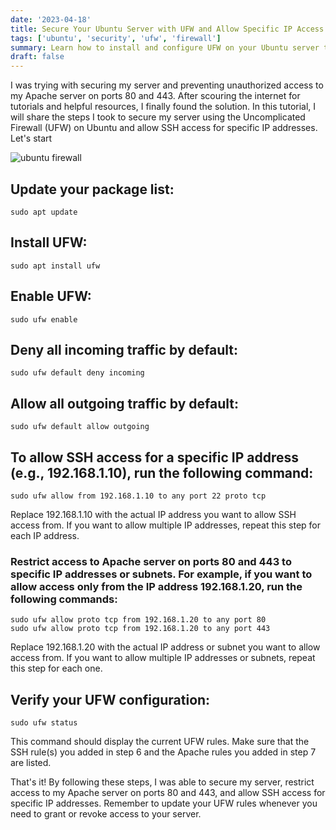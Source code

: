 ```yaml
---
date: '2023-04-18'
title: Secure Your Ubuntu Server with UFW and Allow Specific IP Access
tags: ['ubuntu', 'security', 'ufw', 'firewall']
summary: Learn how to install and configure UFW on your Ubuntu server to restrict access to specific IP addresses for better security.
draft: false
---
```


I was trying with securing my server and preventing unauthorized access to my Apache server on ports 80 and 443. After scouring the internet for tutorials and helpful resources, I finally found the solution. In this tutorial, I will share the steps I took to secure my server using the Uncomplicated Firewall (UFW) on Ubuntu and allow SSH access for specific IP addresses. Let's start

![ubuntu firewall](/static/images/ubuntu-ufw.jpg)

## Update your package list:

```
sudo apt update
```

## Install UFW:

```
sudo apt install ufw
```

## Enable UFW:

```
sudo ufw enable
```

## Deny all incoming traffic by default:

```
sudo ufw default deny incoming
```

## Allow all outgoing traffic by default:

```
sudo ufw default allow outgoing
```

## To allow SSH access for a specific IP address (e.g., 192.168.1.10), run the following command:

```
sudo ufw allow from 192.168.1.10 to any port 22 proto tcp
```

Replace 192.168.1.10 with the actual IP address you want to allow SSH access from. If you want to allow multiple IP addresses, repeat this step for each IP address.

### Restrict access to Apache server on ports 80 and 443 to specific IP addresses or subnets. For example, if you want to allow access only from the IP address 192.168.1.20, run the following commands:

```
sudo ufw allow proto tcp from 192.168.1.20 to any port 80
sudo ufw allow proto tcp from 192.168.1.20 to any port 443
```

Replace 192.168.1.20 with the actual IP address or subnet you want to allow access from. If you want to allow multiple IP addresses or subnets, repeat this step for each one.

## Verify your UFW configuration:

```
sudo ufw status
```

This command should display the current UFW rules. Make sure that the SSH rule(s) you added in step 6 and the Apache rules you added in step 7 are listed.

That's it! By following these steps, I was able to secure my server, restrict access to my Apache server on ports 80 and 443, and allow SSH access for specific IP addresses. Remember to update your UFW rules whenever you need to grant or revoke access to your server.
